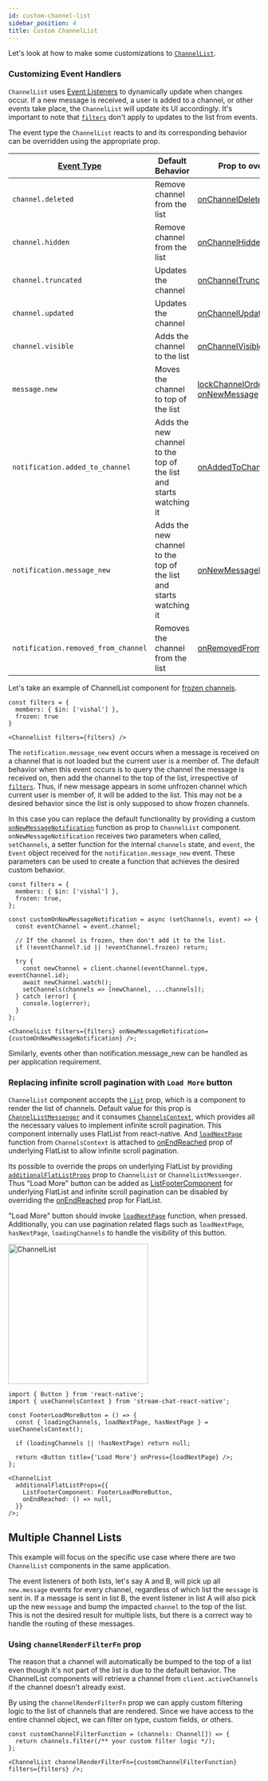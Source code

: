```yaml
---
id: custom-channel-list
sidebar_position: 4
title: Custom ChannelList
---
```



Let's look at how to make some customizations to [`ChannelList`](../ui-components/channel-list/channel-list.mdx).

### Customizing Event Handlers

`ChannelList` uses [Event Listeners](https://getstream.io/chat/docs/javascript/event_listening/?language=javascript) to dynamically update when changes occur.
If a new message is received, a user is added to a channel, or other events take place, the `ChannelList` will update its UI accordingly.
It's important to note that [`filters`](../ui-components/channel-list/channel-list.mdx#filters) don't apply to updates to the list from events.

The event type the `ChannelList` reacts to and its corresponding behavior can be overridden using the appropriate prop.

| [Event Type](https://getstream.io/chat/docs/javascript/event_object/?language=javascript) | Default Behavior                                                   | Prop to override                                                                                                                                                 |
| ----------------------------------------------------------------------------------------- | ------------------------------------------------------------------ | ---------------------------------------------------------------------------------------------------------------------------------------------------------------- |
| `channel.deleted`                                                                         | Remove channel from the list                                       | [onChannelDeleted](../ui-components/channel-list/channel-list.mdx#onchanneldeleted)                                                                              |
| `channel.hidden`                                                                          | Remove channel from the list                                       | [onChannelHidden](../ui-components/channel-list/channel-list.mdx#onchannelhidden)                                                                                |
| `channel.truncated`                                                                       | Updates the channel                                                | [onChannelTruncated](../ui-components/channel-list/channel-list.mdx#onchanneltruncated)                                                                          |
| `channel.updated`                                                                         | Updates the channel                                                | [onChannelUpdated](../ui-components/channel-list/channel-list.mdx#onchannelupdated)                                                                              |
| `channel.visible`                                                                         | Adds the channel to the list                                       | [onChannelVisible](../ui-components/channel-list/channel-list.mdx#onchannelvisible)                                                                              |
| `message.new`                                                                             | Moves the channel to top of the list                               | [lockChannelOrder](../ui-components/channel-list/channel-list.mdx#lockchannelorder), [onNewMessage](../ui-components/channel-list/channel-list.mdx#onnewmessage) |
| `notification.added_to_channel`                                                           | Adds the new channel to the top of the list and starts watching it | [onAddedToChannel](../ui-components/channel-list/channel-list.mdx#onaddedtochannel)                                                                              |
| `notification.message_new`                                                                | Adds the new channel to the top of the list and starts watching it | [onNewMessageNotification](../ui-components/channel-list/channel-list.mdx#onnewmessagenotification)                                                              |
| `notification.removed_from_channel`                                                       | Removes the channel from the list                                  | [onRemovedFromChannel](../ui-components/channel-list/channel-list.mdx#onremovedfromchannel)                                                                      |

Let's take an example of ChannelList component for [frozen channels](https://getstream.io/chat/docs/javascript/freezing_channels/).

```tsx
const filters = {
  members: { $in: ['vishal'] },
  frozen: true
}

<ChannelList filters={filters} />
```

The `notification.message_new` event occurs when a message is received on a channel that is not loaded but the current user is a member of.
The default behavior when this event occurs is to query the channel the message is received on, then add the channel to the top of the list, irrespective of [`filters`](../ui-components/channel-list/channel-list.mdx#filters).
Thus, if new message appears in some unfrozen channel which current user is member of, it will be added to the list.
This may not be a desired behavior since the list is only supposed to show frozen channels.

In this case you can replace the default functionality by providing a custom [`onNewMessageNotification`](../ui-components/channel-list/channel-list.mdx#onnewmessagenotification) function as prop to `ChannelList` component.
`onNewMessageNotification` receives two parameters when called, `setChannels`, a setter function for the internal `channels` state, and `event`, the `Event` object received for the `notification.message_new` event.
These parameters can be used to create a function that achieves the desired custom behavior.

```tsx {6-19,23}
const filters = {
  members: { $in: ['vishal'] },
  frozen: true,
};

const customOnNewMessageNotification = async (setChannels, event) => {
  const eventChannel = event.channel;

  // If the channel is frozen, then don't add it to the list.
  if (!eventChannel?.id || !eventChannel.frozen) return;

  try {
    const newChannel = client.channel(eventChannel.type, eventChannel.id);
    await newChannel.watch();
    setChannels(channels => [newChannel, ...channels]);
  } catch (error) {
    console.log(error);
  }
};

<ChannelList filters={filters} onNewMessageNotification={customOnNewMessageNotification} />;
```

Similarly, events other than notification.message_new can be handled as per application requirement.

### Replacing infinite scroll pagination with `Load More` button

<div style={{ display: 'flex', justifyContent: 'space-between' }}>
<div>

`ChannelList` component accepts the [`List`](../ui-components/channel-list/channel-list.mdx#list) prop, which is a component to render the list of channels.
Default value for this prop is [`ChannelListMessenger`](../ui-components/channel-list/channel-list-messenger.mdx) and it consumes [`ChannelsContext`](../contexts/channels_context.mdx), which provides all the necessary values to implement infinite scroll pagination.
This component internally uses FlatList from react-native. And [`loadNextPage`](../contexts/channels_context.mdx#loadnextpage) function
from `ChannelsContext` is attached to [onEndReached](https://reactnative.dev/docs/flatlist#onendreached) prop of underlying FlatList to allow infinite scroll pagination.

Its possible to override the props on underlying FlatList by providing [`additionalFlatListProps`](../ui-components/channel-list/channel-list.mdx#additionalflatlistprops) prop to `ChannelList` or `ChannelListMessenger`.
Thus "Load More" button can be added as [ListFooterComponent](https://reactnative.dev/docs/flatlist#listfootercomponent) for underlying FlatList and infinite scroll pagination can be disabled by overriding
the [onEndReached](https://reactnative.dev/docs/flatlist#onendreached) prop for FlatList.

"Load More" button should invoke [`loadNextPage`](../contexts/channels_context.mdx#loadnextpage) function, when pressed.
Additionally, you can use pagination related flags such as `loadNextPage`, `hasNextPage`, `loadingChannels` to handle the visibility of this button.

</div>
<img src={loadMoreButton} alt="ChannelList" width="280" style={{ objectFit: 'contain', paddingBottom: '8px', paddingLeft: '8px' }} />
</div>

```tsx
import { Button } from 'react-native';
import { useChannelsContext } from 'stream-chat-react-native';

const FooterLoadMoreButton = () => {
  const { loadingChannels, loadNextPage, hasNextPage } = useChannelsContext();

  if (loadingChannels || !hasNextPage) return null;

  return <Button title={'Load More'} onPress={loadNextPage} />;
};

<ChannelList
  additionalFlatListProps={{
    ListFooterComponent: FooterLoadMoreButton,
    onEndReached: () => null,
  }}
/>;
```

## Multiple Channel Lists

This example will focus on the specific use case where there are two `ChannelList` components in the same application.

The event listeners of both lists, let's say A and B, will pick up all `new.message` events for every channel, regardless of which list the `message` is sent in. If a message is sent in list B, the event listener in list A will also pick up the new `message` and bump the impacted `channel` to the top of the list. This is not the desired result for multiple lists, but there is a correct way to handle the routing of these messages.

### Using `channelRenderFilterFn` prop

The reason that a channel will automatically be bumped to the top of a list even though it's not part of the list is due to the default behavior. The ChannelList components will retrieve a channel from `client.activeChannels` if the channel doesn't already exist.

By using the `channelRenderFilterFn` prop we can apply custom filtering logic to the list of channels that are rendered. Since we have access to the entire channel object, we can filter on type, custom fields, or others.

```tsx
const customChannelFilterFunction = (channels: Channel[]) => {
  return channels.filter(/** your custom filter logic */);
};

<ChannelList channelRenderFilterFn={customChannelFilterFunction} filters={filters} />;
```
